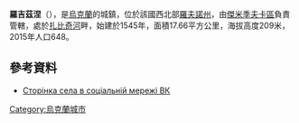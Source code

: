 {{coord|50|23|18|N|25|19|56|E|scale:30000|display=title}}

'''羅吉茲涅'''（{{lang-uk|Рогізне}}），是[[烏克蘭|烏克蘭]]的城鎮，位於該國西北部[[羅夫諾州|羅夫諾州]]，由[[傑米季夫卡區|傑米季夫卡區]]負責管轄，處於[[扎比奇河|扎比奇河]]畔，始建於1545年，面積17.66平方公里，海拔高度209米，2015年人口648。

==參考資料==
* [https://vk.com/iloverogizne Сторінка села в соціальній мережі ВК]

{{Ukraine-geo-stub}}
[[Category:烏克蘭城市|Category:烏克蘭城市]]